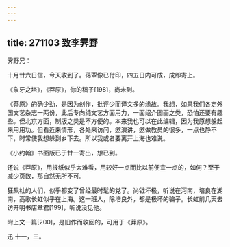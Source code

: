 ```yaml
---
---
---
```

title: 271103 致李霁野
---




霁野兄：

十月廿六日信，今天收到了。蔼覃像已付印，四五日内可成，成即寄上。

《象牙之塔》，《莽原》，你的稿子[198]，尚未到。

《莽原》的确少劲，是因为创作，批评少而译文多的缘故。我想，如果我们各定外国文艺杂志一两份，此后专向纯文艺方面用力，一面绍介图画之类，恐怕还要有趣些。但北京方面，制版之类是不方便的。本来我也可以在此编辑，因为我原想躲起来用用功。但看近来情形，各处来访问，邀演讲，邀做教员的很多，一点也静不下，时常使我想躲到乡下去。所以我或者要离开上海也难说。

《小约翰》书面版已于廿一寄出，想已到。

还说《莽原》，用报纸似乎太难看，用较好一点而比以前便宜一点的，如何？至于减少页数，那自然无所不可。

狂飙社的人们，似乎都变了曾经最时髦的党了。尚钺坏极，听说在河南，培良在湖南，高歌长虹似乎在上海。这一班人，除培良外，都是极坏的骗子。长虹前几天去访开明书店章君[199]，听说没见他。

附上文一篇[200]，是旧作而收回的，可用于《莽原》。

迅 十一，三。